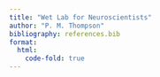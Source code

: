 ```yaml
---
title: "Wet Lab for Neuroscientists"
author: "P. M. Thompson"
bibliography: references.bib
format:
  html:
    code-fold: true
---
```


